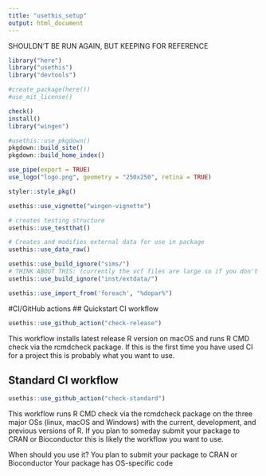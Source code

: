 ```yaml
---
title: "usethis_setup"
output: html_document
---
```


SHOULDN'T BE RUN AGAIN, BUT KEEPING FOR REFERENCE 
```r
library("here")
library("usethis")
library("devtools")
```

```r
#create_package(here())
#use_mit_license()
```
```r
check()
install()
library("wingen")
```

```r
#usethis::use_pkgdown()
pkgdown::build_site()
pkgdown::build_home_index()
```

```r
use_pipe(export = TRUE)
use_logo("logo.png", geometry = "250x250", retina = TRUE)
```

```r
styler::style_pkg() 
```

```r
usethis::use_vignette("wingen-vignette")
```
```r
# creates testing structure
usethis::use_testthat()
```

```r
# Creates and modifies external data for use in package
usethis::use_data_raw()
```
```r
usethis::use_build_ignore("sims/")
# THINK ABOUT THIS: (currently the vcf files are large so if you don't ignore the external data it takes a while to install the package)
usethis::use_build_ignore("inst/extdata/")
```
```r
usethis::use_import_from('foreach', "%dopar%")
```
#CI/GitHub actions
## Quickstart CI workflow

```r
usethis::use_github_action("check-release")
```

This workflow installs latest release R version on macOS and runs R CMD check via the rcmdcheck package. If this is the first time you have used CI for a project this is probably what you want to use.

## Standard CI workflow
```r
usethis::use_github_action("check-standard")
```

This workflow runs R CMD check via the rcmdcheck package on the three major OSs (linux, macOS and Windows) with the current, development, and previous versions of R. If you plan to someday submit your package to CRAN or Bioconductor this is likely the workflow you want to use.

When should you use it?
You plan to submit your package to CRAN or Bioconductor
Your package has OS-specific code

